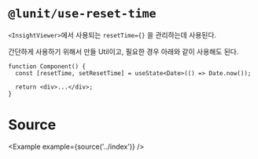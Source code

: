 
# `@lunit/use-reset-time`

`<InsightViewer>`에서 사용되는 `resetTime={}` 을 관리하는데 사용된다.

간단하게 사용하기 위해서 만들 Util이고, 필요한 경우 아래와 같이 사용해도 된다.

```tsx
function Component() {
  const [resetTime, setResetTime] = useState<Date>(() => Date.now());

  return <div>...</div>;
}
```

# Source

<Example example={source('../index')} />
